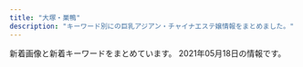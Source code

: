 ```yaml
---
title: "大塚・巣鴨"
description: "キーワード別にの巨乳アジアン・チャイナエステ嬢情報をまとめました。"
---
```


新着画像と新着キーワードをまとめています。
2021年05月18日の情報です。

<DmmAffiliateIns />
<KeywordTable
  shops={
    [
    {
        "name": "\u304a\u304b\u3048\u308a",
        "station": "JR\u5927\u585a\u99c5\u5357\u53e3",
        "img_links": [
            "http://alinse.xyz/uploads/210429/1-21042913354GB.jpg",
            "http://alinse.xyz/uploads/210429/1-2104291331509C.jpg",
            "http://alinse.xyz/picture/top-img10.jpg",
            "http://alinse.xyz/uploads/210429/1-210429133216458.jpg",
            "http://alinse.xyz/uploads/210429/1-21042913342U49.jpg",
            "http://alinse.xyz/uploads/210429/1-210429133414623.jpg",
            "http://alinse.xyz/uploads/210429/1-210429133604H5.jpg",
            "http://alinse.xyz/picture/2.jpg",
            "http://alinse.xyz/uploads/210507/1-21050F9341W95.jpg",
            "http://alinse.xyz/uploads/210507/1-21050F92300P7.jpg",
            "http://alinse.xyz/picture/top-img01.png",
            "http://alinse.xyz/uploads/210507/1-21050F922361Y.jpg",
            "http://alinse.xyz/uploads/210429/1-210429133024236.jpg",
            "http://alinse.xyz/uploads/210429/1-210429133010c7.jpg",
            "http://alinse.xyz/picture/call.png",
            "http://alinse.xyz/picture/1.jpg",
            "http://alinse.xyz/picture/4.jpg",
            "http://alinse.xyz/uploads/210507/1-21050F93430460.jpg",
            "http://alinse.xyz/picture/tel.png",
            "http://alinse.xyz/picture/3.jpg"
        ],
        "url": "http://alinse.xyz/",
        "keywords": {
            "C": 8,
            "D": 7
        }
    },
    {
        "station": "JR\u99d2\u8fbc\u99c5\u6771\u53e3",
        "img_links": [
            "http://arm-es.com/media/sites/13/elementor/thumbs/1612941267-3-p2nc2n5t7zewrticxz9ywzit7kvvofo0z361k1m1ls.jpg",
            "http://arm-es.com/media/sites/13/2021/03/1616658265-717B549D-EE02-4F25-9DF3-43649AB2785F.jpeg",
            "http://arm-es.com/media/sites/13/elementor/thumbs/1620398909-1-p6tkxy0ltzgi90uyzgw6t8z0s28e1bsp25cklhd2g0.jpg",
            "http://arm-es.com/media/sites/13/elementor/thumbs/1612941234-1-p2nc1s54yg8g4orez3va4pcllv4rmf8vutn0pww1b4.jpg",
            "http://arm-es.com/media/sites/13/2021/02/1613544003-c19.jpg",
            "http://arm-es.com/media/sites/13/elementor/thumbs/1619432795-1-p6a48o8wfryoxtz2upg7drb5sqdut37uwnb0df4h40.jpg",
            "http://arm-es.com/media/sites/13/2021/02/1612776477-top.jpg",
            "http://arm-es.com/media/sites/13/2021/02/r1-1.jpg",
            "http://arm-es.com/media/sites/13/elementor/thumbs/1612941234-1-p2nc1s53zd76qyrkkrfuqf3wp82mfua2movbe779h4.jpg",
            "http://arm-es.com/media/sites/13/elementor/thumbs/1612941250-2-p2nc276j0prrwq5q4xxvubba7e0huzxs0rb32mkypk.jpg",
            "http://arm-es.com/media/sites/13/2021/03/1616658266-9AFA83A6-DA81-4A53-8BB7-573D97A63C23.jpeg",
            "http://arm-es.com/media/sites/13/2021/02/1612941410-5.jpg",
            "http://arm-es.com/media/sites/13/elementor/thumbs/1613538765-F562FBE7-D9D5-4A85-97B7-94AF100F9870-p2zdfc5no7l6u0mpugrrh7estz1rfzcbvcszv6b2cg.jpeg",
            "http://arm-es.com/media/sites/13/2021/02/1612779404-flash.jpg",
            "http://arm-es.com/media/sites/13/2021/02/r2-1.jpg",
            "http://arm-es.com/media/sites/13/elementor/thumbs/1612941284-4-p2nc3351h2zivgvaybr7738yehmz4pgnh5hle19ku0.jpg",
            "http://arm-es.com/media/sites/13/elementor/thumbs/1614830040-A4F263E2-84CF-4064-849B-5F1D3A8962B7-p3pdykoker7f35d9jk8yis75bexrtphuaa8gl2e10g.jpeg",
            "http://arm-es.com/media/sites/13/elementor/thumbs/1612941410-5-p2nc6dkpe7hnic39qqy6x9d191f82kitxforuwdz20.jpg",
            "http://arm-es.com/media/sites/13/2021/04/1620398909-1.jpg",
            "http://arm-es.com/media/sites/13/elementor/thumbs/1615907550-DE5AD401-0C44-4EC3-AB52-CB94A75B4D20-p4b3gedphkahsbf1rk9reb6hl6w950twbseooo34ps.jpeg",
            "http://arm-es.com/media/sites/13/elementor/thumbs/1612941267-3-p2nc2n5s8wdne3iijmujipa4axtqhup7qyec8bx9rs.jpg",
            "http://arm-es.com/media/sites/13/2021/02/1612779406-flash1.jpg",
            "http://arm-es.com/media/sites/13/elementor/thumbs/1612941284-4-p2nc3352g60s96v5co6mldhnb4p4bafgpa9apqyco0.jpg",
            "http://arm-es.com/media/sites/13/elementor/thumbs/1612941250-2-p2nc276jzst1ag5kjadb8ljz412n1kwl8w2sec9qjk.jpg",
            "http://arm-es.com/media/sites/13/elementor/thumbs/1612941358-6-p2nc50p3itmqqm29o5tlblp2d044yb4sepriwieg1k.jpg"
        ],
        "name": "\u30de\u30b7\u30e5\u30de\u30ed",
        "url": "http://arm-es.com/",
        "keywords": {}
    },
    {
        "name": "\u3066\u3082\u307f\u3084",
        "keywords": {},
        "img_links": [],
        "url": "http://ko-relax.info/",
        "station": "JR\u99d2\u8fbc\u99c5\u6771\u53e3"
    },
    {
        "url": "http://hi-msg.com/cocoshia/",
        "name": "COCOSHIA",
        "img_links": [
            "http://hi-msg.com/cocoshia/images/staff_images/st2.jpg",
            "http://hi-msg.com/cocoshia/images/an_2_02.jpg",
            "http://hi-msg.com/cocoshia/images/slider/slide3s.png",
            "http://hi-msg.com/cocoshia/images/index-2.jpg",
            "http://hi-msg.com/cocoshia/images/an_4_01.jpg",
            "http://hi-msg.com/cocoshia/images/slider/slide2s.png",
            "http://hi-msg.com/cocoshia/images/an_6_02.jpg",
            "http://hi-msg.com/cocoshia/images/r3.jpg",
            "http://hi-msg.com/cocoshia/images/r1.jpg",
            "http://hi-msg.com/cocoshia/images/index_01.jpg",
            "http://hi-msg.com/cocoshia/images/qr.jpg",
            "http://hi-msg.com/cocoshia/images/an_5_02.jpg",
            "http://hi-msg.com/cocoshia/images/staff_images/st1.jpg",
            "http://hi-msg.com/cocoshia/images/an_1_02.jpg",
            "http://hi-msg.com/cocoshia/images/an_5_01.jpg",
            "http://hi-msg.com/cocoshia/images/sys1.jpg",
            "http://hi-msg.com/cocoshia/images/an_3_01.jpg",
            "http://hi-msg.com/cocoshia/images/staff_images/st4.jpg",
            "http://hi-msg.com/cocoshia/images/slider/slide3.png",
            "http://hi-msg.com/cocoshia/images/fbb.jpg",
            "http://hi-msg.com/cocoshia/images/an_2_01.jpg",
            "http://hi-msg.com/cocoshia/images/staff_images/sl.png",
            "http://hi-msg.com/cocoshia/images/slider/slide2.png",
            "http://hi-msg.com/cocoshia/images/an_1_01.jpg",
            "http://hi-msg.com/cocoshia/images/an_3_02.jpg",
            "http://hi-msg.com/cocoshia/images/slider/slide1.png",
            "http://hi-msg.com/cocoshia/images/an_6_01.jpg",
            "http://hi-msg.com/cocoshia/images/an_4_02.jpg",
            "http://hi-msg.com/cocoshia/images/staff_images/st3.jpg",
            "http://hi-msg.com/cocoshia/images/index-1.jpg",
            "http://hi-msg.com/cocoshia/images/r4.jpg",
            "http://hi-msg.com/cocoshia/images/eve.png",
            "http://hi-msg.com/cocoshia/images/slider/slide1s.png",
            "http://hi-msg.com/cocoshia/images/r2.jpg"
        ],
        "station": "JR\u5927\u585a\u99c5\u5317\u53e3",
        "keywords": {
            "E": 7,
            "87": 7,
            "86": 14
        }
    },
    {
        "station": "JR\u5927\u585a\u99c5\u5317\u53e3",
        "keywords": {},
        "url": "https://sakura.aoaoeo.com/",
        "img_links": [],
        "name": "SAKURA \u30ea\u30e9\u30af\u30bc\u30fc\u30b7\u30e7\u30f3"
    },
    {
        "name": "\u7652\u51e6\uff5e\u30e6\u30c9\u30b3\u30ed\uff5e",
        "url": "http://relaxation.ebb.jp/",
        "station": "JR\u99d2\u8fbc\u99c5\u5317\u53e3",
        "img_links": [
            "http://relaxation.ebb.jp/2/uploadimg/1614080543.jpg",
            "http://relaxation.ebb.jp/int1.jpg",
            "http://relaxation.ebb.jp/int3.jpg",
            "http://relaxation.ebb.jp/2/uploadimg/1614080587.jpg",
            "http://relaxation.ebb.jp/2/uploadimg/1614080617.jpg",
            "http://relaxation.ebb.jp/2/uploadimg/1614949857.jpg",
            "http://relaxation.ebb.jp/int2.jpg",
            "http://relaxation.ebb.jp/2/uploadimg/1614080688.jpg",
            "http://relaxation.ebb.jp/2/uploadimg/1614080268.jpg",
            "http://relaxation.ebb.jp/2/uploadimg/1614080297.jpg",
            "http://relaxation.ebb.jp/2/uploadimg/1615986161.jpg",
            "http://relaxation.ebb.jp/dozdLZQPkhPUwC2.png",
            "http://relaxation.ebb.jp/2/uploadimg/1614080603.jpg",
            "http://relaxation.ebb.jp/vis_theptframe.png",
            "http://relaxation.ebb.jp/2/uploadimg/1614080597.jpg",
            "http://relaxation.ebb.jp/2/uploadimg/1614080675.jpg",
            "http://relaxation.ebb.jp/2/uploadimg/1614080305.jpg"
        ],
        "keywords": {
            "D": 48,
            "87": 12,
            "83": 12,
            "C": 12,
            "86": 36
        }
    },
    {
        "img_links": [
            "http://www.ko-story.com/css/main-staff01.jpg",
            "http://www.ko-story.com/css/staff/staff-010-a.jpg",
            "http://www.ko-story.com/css/nav/nav-006.jpg",
            "http://www.ko-story.com/css/staff/staff-0014-b.jpg",
            "http://www.ko-story.com/css/osusume-013.jpg",
            "http://www.ko-story.com/css/nav/nav-002.jpg",
            "http://www.ko-story.com/css/staff/staff-0014-a.jpg",
            "http://www.ko-story.com/css/top01-left03.jpg",
            "http://www.ko-story.com/css/top01-left01.png",
            "http://www.ko-story.com/css/osusume-00014a.jpg",
            "http://www.ko-story.com/css/main-staff03.jpg",
            "http://www.ko-story.com/css/nav/nav-004.jpg",
            "http://www.ko-story.com/css/staff/staff-010-b.jpg",
            "http://www.ko-story.com/css/tel01.png",
            "http://www.ko-story.com/css/nav/nav-005.jpg",
            "http://www.ko-story.com/css/nav/nav-001.jpg",
            "http://www.ko-story.com/css/top01-left02.jpg",
            "http://www.ko-story.com/css/nav/nav-007.jpg",
            "http://www.ko-story.com/css/staff/staff-0013-b.jpg",
            "http://www.ko-story.com/css/staff/staff-0013-a.jpg",
            "http://www.ko-story.com/css/head-change.jpg",
            "http://www.ko-story.com/css/osusume-011.jpg",
            "http://www.ko-story.com/css/nav/nav-003.jpg",
            "http://www.ko-story.com/css/main-girl02.png",
            "http://www.ko-story.com/css/staff/staff-012-a.jpg",
            "http://www.ko-story.com/css/staff/staff-012-b.jpg"
        ],
        "url": "http://www.ko-story.com/",
        "name": "\u30b9\u30c8\u30fc\u30ea\u30fc",
        "keywords": {
            "D": 8,
            "88": 6,
            "89": 2
        },
        "station": "JR\u99d2\u8fbc\u99c5\u5357\u53e3"
    },
    {
        "station": "\u897f\u5de3\u9d28\u99c5A3\u53e3",
        "url": "http://mermaid.tyo.ac/",
        "img_links": [
            "http://mermaid.tyo.ac/images/themes/blue/s_newface.png",
            "http://mermaid.tyo.ac/photos/sites/9/2020/07/202007050401424.jpg",
            "http://mermaid.tyo.ac/images/themes/blue/no2.png",
            "http://mermaid.tyo.ac/photos/sites/9/2020/07/2020070504012720.jpg",
            "http://mermaid.tyo.ac/photos/sites/9/2020/07/2020070504014471.jpg",
            "http://mermaid.tyo.ac/images/themes/blue/no1.png",
            "http://mermaid.tyo.ac/photos/sites/9/2020/07/2020070504013943.jpg",
            "http://mermaid.tyo.ac/images/themes/blue/line.png",
            "http://mermaid.tyo.ac/images/room1.jpg",
            "http://mermaid.tyo.ac/photos/sites/9/2020/07/2020070504013113.jpg",
            "http://mermaid.tyo.ac/photos/sites/9/2020/07/2020070504013325.jpg",
            "http://mermaid.tyo.ac/photos/sites/9/2020/07/2020070504014629.jpg",
            "http://mermaid.tyo.ac/photos/sites/9/2021/04/2021040810550096.jpg",
            "http://mermaid.tyo.ac/photos/sites/9/2020/07/2020070504013427.jpg",
            "http://mermaid.tyo.ac/images/themes/blue/s_link.png",
            "http://mermaid.tyo.ac/images/room2.jpg",
            "http://mermaid.tyo.ac/photos/sites/9/2021/04/2021040810220626.jpg",
            "http://mermaid.tyo.ac/photos/sites/9/2020/07/2020070504013573.jpg",
            "http://mermaid.tyo.ac/photos/sites/9/2020/07/2020070504014156.jpg",
            "http://mermaid.tyo.ac/photos/sites/9/2020/07/2020070504013051.jpg",
            "http://mermaid.tyo.ac/photos/sites/9/2020/07/2020070504012584.jpg",
            "http://mermaid.tyo.ac/photos/sites/9/2021/04/2021040810222247.jpg",
            "http://mermaid.tyo.ac/photos/sites/9/2021/04/2021040810223118.jpg",
            "http://mermaid.tyo.ac/images/themes/blue/s_staff.png",
            "http://mermaid.tyo.ac/images/room4.jpg",
            "http://mermaid.tyo.ac/images/room3.jpg",
            "http://mermaid.tyo.ac/photos/sites/9/2020/07/2020070504012859.jpg",
            "http://mermaid.tyo.ac/photos/sites/9/2020/07/2020070504013841.jpg",
            "http://mermaid.tyo.ac/images/themes/blue/mobile.jpg",
            "http://mermaid.tyo.ac/images/themes/blue/s_zysx.png",
            "http://mermaid.tyo.ac/images/themes/blue/s_pickup.png",
            "http://mermaid.tyo.ac/photos/sites/9/2021/04/2021040810221422.jpg",
            "http://mermaid.tyo.ac/photos/sites/9/2021/04/2021040810545454.jpg",
            "http://mermaid.tyo.ac/images/themes/blue/r3.jpg",
            "http://mermaid.tyo.ac/photos/sites/9/2021/04/2021040810550977.jpg",
            "http://mermaid.tyo.ac/photos/sites/9/2020/07/202007050401371.jpg",
            "http://mermaid.tyo.ac/images/themes/blue/s_ranking.png",
            "http://mermaid.tyo.ac/images/themes/blue/s_news.png",
            "http://mermaid.tyo.ac/photos/sites/9/2020/07/2020070504014544.jpg"
        ],
        "name": "RelaCute no.1\u30fb\u30ea\u30e9\u30ad\u30e5\u30fc\u30c8 no.1",
        "keywords": {
            "E": 6,
            "86": 24,
            "C": 30,
            "D": 42,
            "87": 6,
            "83": 6,
            "85": 18
        }
    },
    {
        "img_links": [
            "https://koi-relax.tokyo/wp-content/themes/este/img/top-img01b.png",
            "https://koi-relax.tokyo/wp-content/uploads/2021/05/2187ty.jpg",
            "https://koi-relax.tokyo/wp-content/themes/este/img/1.jpg",
            "https://koi-relax.tokyo/wp-content/uploads/2021/03/ui2yt1fg.jpg",
            "https://koi-relax.tokyo/wp-content/uploads/2021/03/iuygfas.jpg",
            "https://koi-relax.tokyo/wp-content/themes/este/img/top-img01a.png",
            "https://koi-relax.tokyo/wp-content/themes/este/img/call.png",
            "https://koi-relax.tokyo/wp-content/themes/este/img/tel_header.png",
            "https://koi-relax.tokyo/wp-content/themes/este/img/top-img03.png",
            "https://koi-relax.tokyo/wp-content/uploads/2021/05/98726151.jpg",
            "https://koi-relax.tokyo/wp-content/uploads/2021/03/987syatdf.jpg",
            "https://koi-relax.tokyo/wp-content/themes/este/img/2.jpg",
            "https://koi-relax.tokyo/wp-content/themes/este/img/top-img02b.png",
            "https://koi-relax.tokyo/wp-content/themes/este/img/3.jpg",
            "https://koi-relax.tokyo/wp-content/themes/este/img/4.jpg",
            "https://koi-relax.tokyo/wp-content/uploads/2021/05/90829716ty.jpg",
            "https://koi-relax.tokyo/wp-content/themes/este/img/tel_footer.png"
        ],
        "station": "JR\u5de3\u9d28\u99c5",
        "url": "https://koi-relax.tokyo/",
        "keywords": {
            "F": 4,
            "\u30bb\u30af\u30b7\u30fc": 3,
            "\u30c0\u30a4\u30ca\u30de\u30a4\u30c8": 3,
            "D": 11
        },
        "name": "\u604b"
    },
    {
        "img_links": [
            "https://rin-este.info/wp-content/uploads/2021/02/3sjaioaoisaas.jpg",
            "http://rin-este.info/wp-content/themes/este/img/tel_header.png",
            "http://rin-este.info/wp-content/themes/este/img/1.jpg",
            "https://rin-este.info/wp-content/uploads/2021/02/0000000000.jpg",
            "http://rin-este.info/wp-content/themes/este/img/4.jpg",
            "https://rin-este.info/wp-content/themes/este/img/top-img02.png",
            "https://rin-este.info/wp-content/themes/este/img/1.jpg",
            "http://rin-este.info/wp-content/themes/este/img/2.jpg",
            "https://rin-este.info/wp-content/themes/este/img/top-img01.png",
            "https://rin-este.info/wp-content/uploads/2021/02/shaujsialskas.jpg",
            "https://rin-este.info/wp-content/themes/este/img/top-img05.png",
            "https://rin-este.info/wp-content/themes/este/img/top-img03.png",
            "http://rin-este.info/wp-content/themes/este/img/3.jpg",
            "https://rin-este.info/wp-content/themes/este/img/tel_footer.png",
            "http://rin-este.info/wp-content/themes/este/img/top-img01.png",
            "https://rin-este.info/wp-content/themes/este/img/3.jpg",
            "http://rin-este.info/wp-content/themes/este/img/top-img04.png",
            "http://rin-este.info/wp-content/themes/este/img/top-img02.png",
            "https://rin-este.info/wp-content/uploads/2021/02/1saijojsaiosa.jpg",
            "https://rin-este.info/wp-content/uploads/2021/02/00002101021.jpg",
            "https://rin-este.info/wp-content/themes/este/img/call.png",
            "https://rin-este.info/wp-content/uploads/2021/02/sajioaioaa1.jpg",
            "http://rin-este.info/wp-content/themes/este/img/call.png",
            "http://rin-este.info/wp-content/themes/este/img/top-img05.png",
            "https://rin-este.info/wp-content/uploads/2021/02/jsioaioasoai.jpg",
            "https://rin-este.info/wp-content/themes/este/img/2.jpg",
            "http://rin-este.info/wp-content/themes/este/img/tel_footer.png",
            "https://rin-este.info/wp-content/themes/este/img/tel_header.png",
            "https://rin-este.info/wp-content/themes/este/img/top-img04.png",
            "https://rin-este.info/wp-content/themes/este/img/4.jpg",
            "https://rin-este.info/wp-content/uploads/2021/02/0006.jpg"
        ],
        "keywords": {
            "F": 4,
            "D": 20,
            "E": 14,
            "\u30bb\u30af\u30b7\u30fc": 2
        },
        "station": "JR\u5927\u585a\u99c5\u5357\u53e3",
        "name": "\u51db\u82b1 \u308a\u3093\u304b",
        "url": "http://rin-este.info/"
    },
    {
        "name": "Relax Luck",
        "img_links": [
            "http://www.relax-luck.work/img/miho2.jpg",
            "http://www.relax-luck.work/sp/images/news.jpg",
            "http://www.relax-luck.work/images/ta.jpg",
            "http://www.relax-luck.work/sp/staff/siori.jpg",
            "http://www.relax-luck.work/images/rec1.jpg",
            "http://www.relax-luck.work/sp/staff/erika.jpg",
            "http://www.relax-luck.work/sp/staff/miho.jpg",
            "http://www.relax-luck.work/img/erika1.jpg",
            "http://www.relax-luck.work/sp/images/int2.png",
            "http://www.relax-luck.work/sp/images/int1.png",
            "http://www.relax-luck.work/img/sizuka2.jpg",
            "http://www.relax-luck.work/images/sys.png",
            "http://www.relax-luck.work/images/ac1.jpg",
            "http://www.relax-luck.work/images/2.jpg",
            "http://www.relax-luck.work/images/int1.png",
            "http://www.relax-luck.work/images/news_t.jpg",
            "http://www.relax-luck.work/images/staff_t.jpg",
            "http://www.relax-luck.work/sp/images/head.jpg",
            "http://www.relax-luck.work/img/siori1.jpg",
            "http://www.relax-luck.work/sp/img/erika1.jpg",
            "http://www.relax-luck.work/img/miho1.jpg",
            "http://www.relax-luck.work/images/4.jpg",
            "http://www.relax-luck.work/img/siori2.jpg",
            "http://www.relax-luck.work/sp/images/rec1.jpg",
            "http://www.relax-luck.work/sp/img/siori1.jpg",
            "http://www.relax-luck.work/images/interior_t.jpg",
            "http://www.relax-luck.work/sp/img/siori2.jpg",
            "http://www.relax-luck.work/sp/images/interior_t.jpg",
            "http://www.relax-luck.work/images/rec2.jpg",
            "http://www.relax-luck.work/sp/images/footer.jpg",
            "http://www.relax-luck.work/sp/images/rec2.jpg",
            "http://www.relax-luck.work/sp/images/staff_t.jpg",
            "http://www.relax-luck.work/sp/images/ac1.png",
            "http://www.relax-luck.work/sp/staff/sizuka.jpg",
            "http://www.relax-luck.work/sp/img/erika2.jpg",
            "http://www.relax-luck.work/sp/img/miho2.jpg",
            "http://www.relax-luck.work/images/int2.png",
            "http://www.relax-luck.work/sp/images/ac1.jpg",
            "http://www.relax-luck.work/sp/images/tel.png",
            "http://www.relax-luck.work/images/3.jpg",
            "http://www.relax-luck.work/images/head.jpg",
            "http://www.relax-luck.work/sp/img/miho1.jpg",
            "http://www.relax-luck.work/sp/images/sys.png",
            "http://www.relax-luck.work/images/tr.jpg",
            "http://www.relax-luck.work/sp/menu/top.jpg",
            "http://www.relax-luck.work/sp/menu/staff.jpg",
            "http://www.relax-luck.work/images/sm.jpg",
            "http://www.relax-luck.work/img/erika2.jpg",
            "http://www.relax-luck.work/sp/img/sizuka2.jpg",
            "http://www.relax-luck.work/sp/img/sizuka1.jpg",
            "http://www.relax-luck.work/img/sizuka1.jpg",
            "http://www.relax-luck.work/sp/images/ta.png",
            "http://www.relax-luck.work/images/1.jpg"
        ],
        "station": "JR\u5de3\u9d28\u99c5\u6b63\u9762\u53e3",
        "keywords": {},
        "url": "http://www.relax-luck.work/"
    },
    {
        "url": "http://iyashinomori.oks.bz/",
        "station": "JR\u99d2\u8fbc\u99c5\u5357\u53e3",
        "img_links": [],
        "name": "\u7652\u3057\u306e\u68ee",
        "keywords": {}
    },
    {
        "keywords": {},
        "img_links": [
            "https://townnet.ne.jp/myondon/top/view/img/v_04.jpg",
            "https://townnet.ne.jp/myondon/top/img/net1.jpg",
            "https://townnet.ne.jp/myondon/top/system/img/price.jpg",
            "https://townnet.ne.jp/myondon/top/view/img/v_08.jpg",
            "https://townnet.ne.jp/myondon/top/view/img/s_03.jpg",
            "https://townnet.ne.jp/myondon/top/view/img/v_01.jpg",
            "https://townnet.ne.jp/myondon/top/view/img/v_03.jpg",
            "https://townnet.ne.jp/myondon/top/view/img/s_09.jpg",
            "https://townnet.ne.jp/myondon/top/access/img/kanban.jpg",
            "https://townnet.ne.jp/myondon/top/staff/img/g_6576.jpg",
            "https://townnet.ne.jp/myondon/top/system/img/net.jpg",
            "https://townnet.ne.jp/myondon/top/view/img/s_08.jpg",
            "https://townnet.ne.jp/myondon/top/view/img/s_11.jpg",
            "https://townnet.ne.jp/myondon/top/staff/img/hal.jpg",
            "https://townnet.ne.jp/myondon/top/view/img/s_07.jpg",
            "https://townnet.ne.jp/myondon/top/staff/img/mari.jpg",
            "https://townnet.ne.jp/myondon/top/view/img/v_05.jpg",
            "https://townnet.ne.jp/myondon/top/staff/img/kaori_1.jpg",
            "https://townnet.ne.jp/myondon/top/view/img/s_02.jpg",
            "https://townnet.ne.jp/myondon/top/staff/img/aya.jpg",
            "https://townnet.ne.jp/myondon/top/view/img/v_06.jpg",
            "https://townnet.ne.jp/myondon/top/view/img/s_05.jpg",
            "https://townnet.ne.jp/myondon/top/view/img/s_04.jpg",
            "https://townnet.ne.jp/myondon/top/view/img/s_10.jpg",
            "https://townnet.ne.jp/myondon/top/staff/img/g_4681.jpg",
            "https://townnet.ne.jp/myondon/top/view/img/s_06.jpg",
            "https://townnet.ne.jp/myondon/img/img_02.jpg",
            "https://townnet.ne.jp/myondon/top/view/img/s_01.jpg",
            "https://townnet.ne.jp/myondon/top/view/img/s_12.jpg",
            "https://townnet.ne.jp/myondon/top/staff/img/bb.jpg",
            "https://townnet.ne.jp/myondon/top/staff/img/kaori.jpg",
            "https://townnet.ne.jp/myondon/top/view/img/v_07.jpg",
            "https://townnet.ne.jp/myondon/top/view/img/v_02.jpg",
            "https://townnet.ne.jp/myondon/top/img/information.jpg"
        ],
        "url": "https://townnet.ne.jp/myondon/",
        "name": "\u660e\u6d1e",
        "station": "JR\u5927\u585a\u99c5\u5317\u53e3"
    },
    {
        "station": "JR\u5de3\u9d28\u99c5\u5317\u53e3",
        "url": "http://relax-orange.work/",
        "img_links": [
            "http://relax-orange.work/img/st5.jpg",
            "http://relax-orange.work/img/m30.png",
            "http://relax-orange.work/img/sta5.jpg",
            "http://relax-orange.work/img/m2.png",
            "http://relax-orange.work/img/m4.png",
            "http://relax-orange.work/img/s1.jpg",
            "http://relax-orange.work/img/st3.jpg",
            "http://relax-orange.work/img/m6.png",
            "http://relax-orange.work/i/img/sta5.jpg",
            "http://relax-orange.work/img/m60.png",
            "http://relax-orange.work/img/mobile-botton-0.png",
            "http://relax-orange.work/img/m50.png",
            "http://relax-orange.work/img/nos.jpg",
            "http://relax-orange.work/img/sta3.jpg",
            "http://relax-orange.work/i/img/s2.jpg",
            "http://relax-orange.work/img/st2.jpg",
            "http://relax-orange.work/i/img/r2.jpg",
            "http://relax-orange.work/img/m5.png",
            "http://relax-orange.work/i/img/s5.jpg",
            "http://relax-orange.work/img/m40.png",
            "http://relax-orange.work/img/s2.jpg",
            "http://relax-orange.work/img/sta1.jpg",
            "http://relax-orange.work/i/img/acc.jpg",
            "http://relax-orange.work/img/m3.png",
            "http://relax-orange.work/i/img/r4.jpg",
            "http://relax-orange.work/img/m20.png",
            "http://relax-orange.work/img/kanban.jpg",
            "http://relax-orange.work/img/s5.jpg",
            "http://relax-orange.work/img/sta2.jpg",
            "http://relax-orange.work/i/img/r1.jpg",
            "http://relax-orange.work/i/img/s1.jpg",
            "http://relax-orange.work/img/s3.jpg",
            "http://relax-orange.work/img/m1.png",
            "http://relax-orange.work/i/img/s3.jpg",
            "http://relax-orange.work/img/st1.jpg",
            "http://relax-orange.work/i/img/r3.jpg",
            "http://relax-orange.work/i/img/kanban.jpg"
        ],
        "name": "\u30aa\u30ec\u30f3\u30b8",
        "keywords": {
            "D": 4,
            "87": 3,
            "88": 3,
            "C": 14,
            "E": 3,
            "85": 3,
            "86": 4
        }
    },
    {
        "url": "http://rinpa-awa.info/",
        "keywords": {},
        "name": "\u99a8-\u304b\u304a\u308a-",
        "img_links": [],
        "station": "JR\u5927\u585a\u99c5\u5317\u53e3"
    },
    {
        "img_links": [],
        "name": "\u3046\u3055\u304e",
        "keywords": {},
        "station": "JR\u99d2\u8fbc\u99c5\u5317\u53e3",
        "url": "http://koukou.ests.co/"
    }
]
}
/>
<DmmAffiliateScript />
